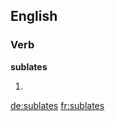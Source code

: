 ==English==

===Verb===
'''sublates'''

# {{third-person singular of|[[sublate]]}}

[[de:sublates]]
[[fr:sublates]]